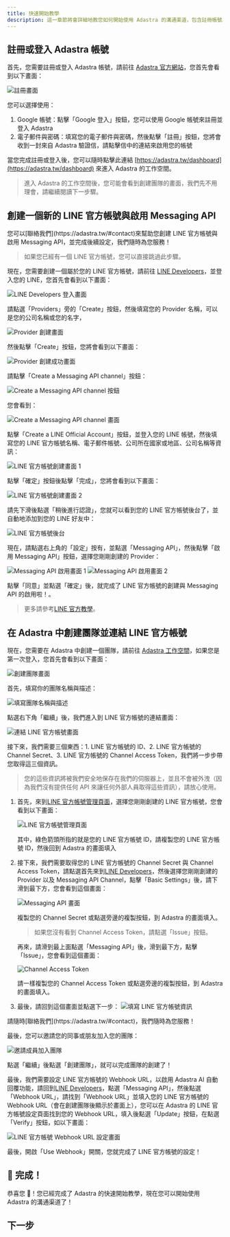 ```yaml
---
title: 快速開始教學
description: 這一章節將會詳細地教您如何開始使用 Adastra 的溝通渠道，包含註冊帳號、創建 LINE 官方帳號、連結 LINE 官方帳號至 Adastra 等步驟。
---
```


## 註冊或登入 Adastra 帳號

首先，您需要註冊或登入 Adastra 帳號，請前往 [Adastra 官方網站](https://adastra.tw/auth/register)，您首先會看到以下畫面：

![註冊畫面](./register-page.png)

您可以選擇使用：

1. Google 帳號：點擊「Google 登入」按鈕，您可以使用 Google 帳號來註冊並登入 Adastra
2. 電子郵件與密碼：填寫您的電子郵件與密碼，然後點擊「註冊」按鈕，您將會收到一封來自 Adastra 驗證信，請點擊信中的連結來啟用您的帳號

當您完成註冊或登入後，您可以隨時點擊此連結 [https://adastra.tw/dashboard](https://adastra.tw/dashboard) 來進入 Adastra 的工作空間。

> 進入 Adastra 的工作空間後，您可能會看到創建團隊的畫面，我們先不用理會，請繼續閱讀下一步驟。

## 創建一個新的 LINE 官方帳號與啟用 Messaging API

<Callout title="需要協助？">
  您可以[聯絡我們](https://adastra.tw/#contact)來幫助您創建 LINE 官方帳號與啟用
  Messaging API，並完成後續設定，我們隨時為您服務！
</Callout>

> 如果您已經有一個 LINE 官方帳號，您可以直接跳過此步驟。

現在，您需要創建一個屬於您的 LINE 官方帳號，請前往 [LINE Developers](https://developers.line.biz/console/)，並登入您的 LINE，您首先會看到以下畫面：

![LINE Developers 登入畫面](./developer-console.png)

請點選「Providers」旁的「Create」按鈕，然後填寫您的 Provider 名稱，可以是您的公司名稱或您的名字，

![Provider 創建畫面](./provider-create.png)

然後點擊「Create」按鈕，您將會看到以下畫面：

![Provider 創建成功畫面](./after-create.png)

請點擊「Create a Messaging API channel」按鈕：

![Create a Messaging API channel 按鈕](./create-a-messaging-api-channel.png)

您會看到：

![Create a Messaging API channel 畫面](./create-a-messaging-api-channel-page.png)

點擊「Create a LINE Official Account」按鈕，並登入您的 LINE 帳號，然後填寫您的 LINE 官方帳號名稱、電子郵件帳號、公司所在國家或地區、公司名稱等資訊：

![LINE 官方帳號創建畫面 1](./create-official-account-step-1.png)

點擊「確定」按鈕後點擊「完成」，您將會看到以下畫面：

![LINE 官方帳號創建畫面 2](./create-official-account-step-2.png)

請先下滑後點選「稍後進行認證」，您就可以看到您的 LINE 官方帳號後台了，並自動地添加到您的 LINE 好友中：

![LINE 官方帳號後台](./line-official-account-dashboard.png)

現在，請點選右上角的「設定」按有，並點選「Messaging API」，然後點擊「啟用 Messaging API」按鈕，選擇您剛剛創建的 Provider：

![Messaging API 啟用畫面 1](./enable-messaging-api-1.png)
![Messaging API 啟用畫面 2](./enable-messaging-api-2.png)

點擊「同意」並點選「確定」後，就完成了 LINE 官方帳號的創建與 Messaging API 的啟用啦！。

> 更多請參考[LINE 官方教學](https://techblog.lycorp.co.jp/zh-hant/linebot-2024-create-steps)。

## 在 Adastra 中創建團隊並連結 LINE 官方帳號

現在，您需要在 Adastra 中創建一個團隊，請前往 [Adastra 工作空間](https://adastra.tw/dashboard)，如果您是第一次登入，您首先會看到以下畫面：

![創建團隊畫面](./welcome-to-adastra.png)

首先，填寫你的團隊名稱與描述：

![填寫團隊名稱與描述](./create-team-step-1.png)

點選右下角「繼續」後，我們進入到 LINE 官方帳號的連結畫面：

![連結 LINE 官方帳號畫面](./create-team-step-2.png)

接下來，我們需要三個東西：1. LINE 官方帳號的 ID、2. LINE 官方帳號的 Channel Secret、3. LINE 官方帳號的 Channel Access Token，我們將一步步帶您取得這三個資訊。

> 您的這些資訊將被我們安全地保存在我們的伺服器上，並且不會被外洩（因為我們沒有提供任何 API 來讓任何外部人員取得這些資訊），請放心使用。

1. 首先，來到[LINE 官方帳號管理頁面](https://manager.line.biz/)，選擇您剛剛創建的 LINE 官方帳號，您會看到以下畫面：

   ![LINE 官方帳號管理頁面](./get-line-official-account-id.png)

   其中，綠色箭頭所指的就是您的 LINE 官方帳號 ID，請複製您的 LINE 官方帳號 ID，然後回到 Adastra 的畫面填入

2. 接下來，我們需要取得您的 LINE 官方帳號的 Channel Secret 與 Channel Access Token，請點選首先來到[LINE Developers](https://developers.line.biz/console/)，然後選擇您剛剛創建的 Provider 以及 Messaging API Channel，點擊「Basic Settings」後，請下滑到最下方，您會看到這個畫面：

   ![Messaging API 畫面](./get-channel-secret.png)

   複製您的 Channel Secret 或點選旁邊的複製按鈕，到 Adastra 的畫面填入。

   > 如果您沒有看到 Channel Access Token，請點選「Issue」按鈕。

   再來，請滑到最上面點選「Messaging API」後，滑到最下方，點擊「Issue」，您會看到這個畫面：

   ![Channel Access Token](./get-access-token.png)

   請一樣複製您的 Channel Access Token 或點選旁邊的複製按鈕，到 Adastra 的畫面填入。

3. 最後，請回到這個畫面並點選下一步：
   ![填寫 LINE 官方帳號資訊](./official-account-form-completed.png)

<Callout title="遇到困難或需要協助？">
  請隨時[聯絡我們](https://adastra.tw/#contact)，我們隨時為您服務！
</Callout>

最後，您可以邀請您的同事或朋友加入您的團隊：

![邀請成員加入團隊](./create-team-step-3.png)

點選「繼續」後點選「創建團隊」，就可以完成團隊的創建了！

最後，我們需要設定 LINE 官方帳號的 Webhook URL，以啟用 Adastra AI 自動回覆功能，請回到[LINE Developers](https://developers.line.biz/console/)，點選「Messaging API」，然後點選「Webhook URL」，請找到「Webhook URL」並填入您的 LINE 官方帳號的 Webhook URL（會在創建團隊後顯示於畫面上），您可以在 Adastra 的 LINE 官方帳號設定頁面找到您的 Webhook URL，填入後點選「Update」按鈕，在點選「Verify」按鈕，如以下畫面：

![LINE 官方帳號 Webhook URL 設定畫面](./webhook-url.png)

最後，開啟「Use Webhook」開關，您就完成了 LINE 官方帳號的設定！

## 🎉 完成！

恭喜您 🎉！您已經完成了 Adastra 的快速開始教學，現在您可以開始使用 Adastra 的溝通渠道了！

## 下一步

<Cards>
  <Card title="開始使用聯絡人功能" href="/docs/channels/contacts" />
  <Card title="開始使用群組功能" href="/docs/channels/groups" />
</Cards>
